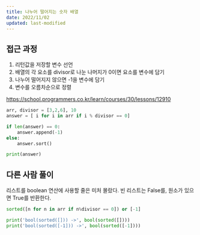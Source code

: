 ```yaml
---
title: 나누어 떨어지는 숫자 배열
date: 2022/11/02
updated: last-modified
---
```


## 접근 과정

1. 리턴값을 저장할 변수 선언
1. 배열의 각 요소를 divisor로 나눈 나머지가 0이면 요소를 변수에 담기
1. 나누어 떨어지지 않으면 -1을 변수에 담기
1. 변수를 오름차순으로 정렬

[https://school.programmers.co.kr/learn/courses/30/lessons/12910](https://school.programmers.co.kr/learn/courses/30/lessons/12910)

```python
arr, divisor = [3,2,6], 10
answer = [ i for i in arr if i % divisor == 0]

if len(answer) == 0:
    answer.append(-1)
else:
    answer.sort()

print(answer)
```

## 다른 사람 풀이

리스트를 boolean 연산에 사용할 줄은 미처 몰랐다. 빈 리스트는 False를, 원소가 있으면 True를 반환한다.

```python
sorted([n for n in arr if n%divisor == 0]) or [-1]
```

```python
print('bool(sorted([])) ->', bool(sorted([])))
print('bool(sorted([-1])) ->', bool(sorted([-1])))
```
